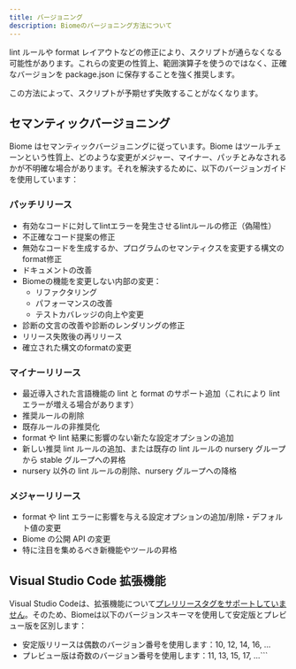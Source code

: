 ```yaml
---
title: バージョニング
description: Biomeのバージョニング方法について
---
```


lint ルールや format レイアウトなどの修正により、スクリプトが通らなくなる可能性があります。これらの変更の性質上、範囲演算子を使うのではなく、正確なバージョンを package.json に保存することを強く推奨します。

この方法によって、スクリプトが予期せず失敗することがなくなります。

## セマンティックバージョニング

Biome はセマンティックバージョニングに従っています。Biome はツールチェーンという性質上、どのような変更がメジャー、マイナー、パッチとみなされるかが不明確な場合があります。それを解決するために、以下のバージョンガイドを使用しています：

### パッチリリース
* 有効なコードに対してlintエラーを発生させるlintルールの修正（偽陽性）
* 不正確なコード提案の修正
* 無効なコードを生成するか、プログラムのセマンティクスを変更する構文のformat修正
* ドキュメントの改善
* Biomeの機能を変更しない内部の変更：
  * リファクタリング
  * パフォーマンスの改善
  * テストカバレッジの向上や変更
* 診断の文言の改善や診断のレンダリングの修正
* リリース失敗後の再リリース
* 確立された構文のformatの変更

### マイナーリリース
* 最近導入された言語機能の lint と format のサポート追加（これにより lint エラーが増える場合があります）
* 推奨ルールの削除
* 既存ルールの非推奨化
* format や lint 結果に影響のない新たな設定オプションの追加
* 新しい推奨 lint ルールの追加、または既存の lint ルールの nursery グループから stable グループへの昇格
* nursery 以外の lint ルールの削除、nursery グループへの降格

### メジャーリリース
* format や lint エラーに影響を与える設定オプションの追加/削除・デフォルト値の変更
* Biome の公開 API の変更
* 特に注目を集めるべき新機能やツールの昇格

## Visual Studio Code 拡張機能
Visual Studio Codeは、拡張機能について[プレリリースタグをサポートしていません](https://code.visualstudio.com/api/working-with-extensions/publishing-extension#prerelease-extensions)。そのため、Biomeは以下のバージョンスキーマを使用して安定版とプレビュー版を区別します：
* 安定版リリースは偶数のバージョン番号を使用します：10, 12, 14, 16, ...
* プレビュー版は奇数のバージョン番号を使用します：11, 13, 15, 17, ...```
